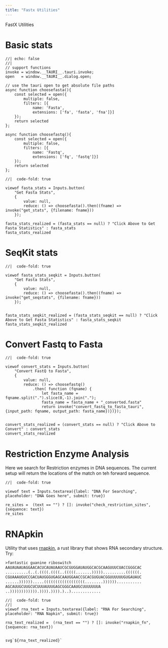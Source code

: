 ```yaml
---
title: "Fastx Utilities"
---
```


FastX Utilities


# Basic stats


```ojs
//| echo: false
//| 
// support functions
invoke = window.__TAURI__.tauri.invoke;
open   = window.__TAURI__.dialog.open;

// use the tauri open to get absolute file paths
async function choosefasta(){
    const selected = open({
        multiple: false,
        filters: [{
            name: 'Fasta',
            extensions: ['fa', 'fasta', 'fna']}]
    });
    return selected
};

async function choosefastq(){
    const selected = open({
        multiple: false,
        filters: [{
            name: 'Fastq',
            extensions: ['fq', 'fastq']}]
    });
    return selected
};

```


```ojs
//|  code-fold: true

viewof fasta_stats = Inputs.button(
    "Get Fasta Stats", 
    { 
        value: null, 
        reduce: () => choosefasta().then((fname) => invoke("get_stats", {filename: fname})) 
    });

fasta_stats_realized = (fasta_stats == null) ? "Click Above to Get Fasta Statistics" : fasta_stats
fasta_stats_realized

```

# SeqKit stats

```ojs
//|  code-fold: true

viewof fasta_stats_seqkit = Inputs.button(
    "Get Fasta Stats", 
    { 
        value: null, 
        reduce: () => choosefasta().then((fname) => invoke("get_seqstats", {filename: fname})) 
    });


fasta_stats_seqkit_realized = (fasta_stats_seqkit == null) ? "Click Above to Get Fasta Statistics" : fasta_stats_seqkit
fasta_stats_seqkit_realized

```



# Convert Fastq to Fasta


```ojs
//|  code-fold: true

viewof convert_stats = Inputs.button(
    "Convert FastQ to Fasta", 
    { 
        value: null, 
        reduce: () => choosefastq()
            .then( function (fqname) {
                let fasta_name = fqname.split(".").slice(0,-1).join(".");
                fasta_name = fasta_name + "_converted.fasta"
                return invoke("convert_fastq_to_fasta_tauri", {input_path: fqname, output_path: fasta_name})})});


convert_stats_realized = (convert_stats == null) ? "Click Above to Convert" : convert_stats
convert_stats_realized

```



# Restriction Enzyme Analysis

Here we search for Restriction enzymes in DNA sequences. The current setup  will return the locations of the match on teh forward sequence.


```ojs
//|  code-fold: true

viewof text = Inputs.textarea({label: "DNA For Searching", placeholder: "DNA Goes here", submit: true})

re_sites =  (text == "") ? []: invoke("check_restriction_sites", {sequence: text})
re_sites

```



# RNApkin

Utility that uses [rnapkin](https://github.com/ukmrs/rnapkin),  a rust library that shows RNA secondary structure. Try:

```txt
>fantastic guanine riboswitch
AAUAUAAUAGGAACACUCAUAUAAUCGCGUGGAUAUGGCACGCAAGUUUCUACCGGGCAC
..........(..(.((((.((((..(((((.......)))))..........((((((.
CGUAAAUGUCCGACUAUGGGUGAGCAAUGGAACCGCACGUGUACGGUUUUUUGUGAUAUC
......)))))).....((((((((((((((((((........))))))...........
AGCAUUGCUUGCUCUUUAUUUGAGCGGGCAAUGCUUUUUUUA
..)))))))))))).)))).)))).)..).............
```


```ojs
//|  code-fold: true
//| 
viewof rna_text = Inputs.textarea({label: "RNA For Searching", placeholder: "RNA Napkin", submit: true})

rna_text_realized =  (rna_text == "") ? []: invoke("rnapkin_fn", {sequence: rna_text})


svg`${rna_text_realized}`


```
